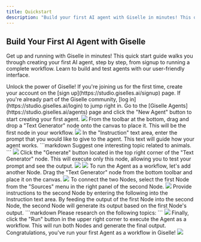 ```yaml
---
title: Quickstart
description: "Build your first AI agent with Giselle in minutes! This quick start guide covers signup to running a workflow."
---
```


## Build Your First AI Agent with Giselle

Get up and running with Giselle in minutes! This quick start guide walks you through creating your first AI agent, step by step, from signup to running a complete workflow. Learn to build and test agents with our user-friendly interface.

<Steps>
  <Step title="Sign up">
    Unlock the power of Giselle! If you're joining us for the first time, create your account on the [sign up](https://studio.giselles.ai/signup) page. If
    you're already part of the Giselle community, [log in](https://studio.giselles.ai/login) to jump right in.
  </Step>
  <Step title="Build Agent">
    <AccordionGroup>
      <Accordion title="Create an Agent">
        Go to the [Giselle Agents](https://studio.giselles.ai/agents) page and click the "New Agent" button to start creating your first agent.
        <Frame>
          <img src="/images/quickstart/new-agent.png" />
        </Frame>
      </Accordion>
      <Accordion title="Place a Node and Test it">
        From the toolbar at the bottom, drag and drop a "Text Generator" node onto the canvas to place it. This will be the first node in your workflow.
        <Frame>
          <img src="/images/quickstart/place-text-generator.png" />
        </Frame>
      </Accordion>
      <Accordion title="Give Instructions to Your Agent">
        In the "Instruction" text area, enter the prompt that you would like to give to the agent. This text will guide how your agent works.
        ```markdown
        Suggest one interesting topic related to animals.
        ```
        <Frame>
          <img src="/images/quickstart/give-instructions-to-your-agent.png" />
        </Frame>
      </Accordion>
      <Accordion title="Run a Test Drive of Your Agent">
        Click the "Generate" button located in the top right corner of the "Text Generator" node. This will execute only this node, allowing you to test your prompt and see the output.
        <Frame>
          <img src="/images/quickstart/run-a-test-drive-of-your-agent.png" />
        </Frame>
        <Frame>
          <img src="/images/quickstart/run-a-test-drive-of-your-agent-result.png" />
        </Frame>
      </Accordion>
    </AccordionGroup>
  </Step>
  <Step title="Run Agent as Workflow">
    <AccordionGroup>
      <Accordion title="Add Another Node">
        To run the Agent as a workflow, let's add another Node. Drag the "Text Generator" node from the bottom toolbar and place it on the canvas.
        <Frame>
          <img src="/images/quickstart/add-another-node.png" />
        </Frame>
      </Accordion>
      <Accordion title="Connect the Nodes">
        To connect the two Nodes, select the first Node from the "Sources" menu in the right panel of the second Node.
        <Frame>
          <img src="/images/quickstart/connect-the-nodes.png" />
        </Frame>
      </Accordion>
      <Accordion title="Give Instructions to the Second Node">
        Provide instructions to the second Node by entering the following into the Instruction text area. By feeding the output of the first Node into the second Node, the second Node will generate its output based on the first Node's output.
        ```markdown
        Please research on the following topics:
        ```
        <Frame>
          <img src="/images/quickstart/give-instructions-to-the-second-node.png" />
        </Frame>
      </Accordion>
      <Accordion title="Run the Agent as a Workflow">
        Finally, click the "Run" button in the upper right corner to execute the Agent as a workflow. This will run both Nodes and generate the final output. Congratulations, you've run your first Agent as a workflow in Giselle!
        <Frame>
          <img src="/images/quickstart/run-the-agent-as-a-workflow.png" />
        </Frame>
      </Accordion>
    </AccordionGroup>
  </Step>
</Steps>
